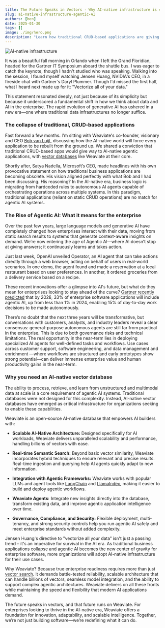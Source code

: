 ```yaml
---
title: The Future Speaks in Vectors - Why AI-native infrastructure is critical for agentic AI
slug: ai-native-infrastructure-agentic-AI
authors: [ben]
date: 2025-01-30
tags: []
image: ./img/hero.png
description: "Learn how traditional CRUD-based applications are giving way to agentic workflows with vector databases at their core. "
---
```

![AI-native infrastructure](./img/hero.png)

It was a beautiful fall morning in Orlando when I left the Grand Floridian, headed for the Gartner IT Symposium aboard the shuttle bus. I was eager to catch the keynote, though I hadn't studied who was speaking. Walking into the session, I found myself watching Jensen Huang, NVIDIA's CEO, in a fireside chat with Gartner's Daryl Plummer. Though I'd missed the first half, what I heard next made up for it: "Vectorize all of your data."

This statement resonated deeply, not just because of its simplicity but because it underscored a fundamental shift in how we think about data and AI in the enterprise. The rapid evolution of generative AI has ushered in a new era—one where traditional data infrastructures no longer suffice.

### The collapse of traditional, CRUD-based applications

Fast forward a few months. I'm sitting with Weaviate's co-founder, visionary and CEO [Bob van Luijt](https://www.linkedin.com/in/bobvanluijt/), discussing how the AI-native world will force every application to be rebuilt from the ground up. We shared a conviction that traditional CRUD-based apps would give way to AI-native agentic applications, with [vector databases](/blog/what-is-a-vector-database) like Weaviate at their core.

Shortly after, Satya Nadella, Microsoft’s CEO, made headlines with his own provocative statement on how traditional business applications are becoming obsolete. His vision aligned perfectly with what Bob and I had been discussing. His reasoning? In the AI-native era, business logic is migrating from hardcoded rules to autonomous AI agents capable of orchestrating operations across multiple systems. In this paradigm, traditional applications (reliant on static CRUD operations) are no match for agentic AI systems. 

### The Rise of Agentic AI: What it means for the enterprise 

Over the past few years, large language models and generative AI have completely changed how enterprises interact with their data, moving from static search results to systems that generate context-aware insights on demand. We’re now entering the age of Agentic AI—where AI doesn’t stop at giving answers; it continuously learns and takes action.

Just last week, OpenAI unveiled Operator, an AI agent that can take actions directly through a web browser, acting on behalf of users in real-world scenarios. In one demo, the agent found and made a reservation at a local restaurant based on user preferences. In another, it ordered groceries from a delivery service based on a recipe. 

These recent innovations offer a glimpse into AI's future, but what do they mean for enterprises looking to stay ahead of the curve? [Gartner recently predicted](https://www.gartner.com/en/articles/intelligent-agent-in-ai) that by 2028, 33% of enterprise software applications will include agentic AI, up from less than 1% in 2024, enabling 15% of day-to-day work decisions to be made autonomously.

There’s no doubt that the next three years will be transformative, but conversations with customers, analysts, and industry leaders reveal a clear consensus: general-purpose autonomous agents are still far from practical in the enterprise. This is due to both governance risks and technical limitations. The real opportunity in the near-term lies in deploying specialized AI agents for well-defined tasks and workflows. Use cases across customer support, software engineering, and data management and enrichment —where workflows are structured and early prototypes show strong potential—can deliver immense enterprise value and human productivity gains in the near-term.

### Why you need an AI-native vector database 

The ability to process, retrieve, and learn from unstructured and multimodal data at scale is a core requirement of agentic AI systems. Traditional databases were not designed for this complexity. Instead, AI-native vector databases have emerged as critical infrastructure for organizations seeking to enable these capabilities.

Weaviate is an open-source AI-native database that empowers AI builders with: 

* **Scalable AI-Native Architecture:** Designed specifically for AI workloads, Weaviate delivers unparalleled scalability and performance, handling billions of vectors with ease.  
    
* **Real-time Semantic Search:** Beyond basic vector similarity, Weaviate incorporates hybrid techniques to ensure relevant and precise results. Real-time ingestion and querying help AI agents quickly adapt to new information.   
    
* **Integration with Agentic Frameworks:** Weaviate works with popular LLMs and agent tools like [LangChain](https://weaviate.io/developers/integrations/llm-frameworks/langchain) and [LlamaIndex](https://weaviate.io/developers/integrations/llm-frameworks/llamaindex), making it easier to build and deploy agentic workflows. 

* **Weaviate Agents:** Integrate new insights directly into the database, transform existing data, and improve agentic application intelligence over time.

* **Governance, Compliance, and Security:** Flexible deployment, multi-tenancy, and strong security controls help you run agentic AI safely and meet enterprise standards without added complexity.

Jensen Huang's directive to "vectorize all your data" isn't just a passing trend – it's an imperative for survival in the AI era. As traditional business applications collapse and agentic AI becomes the new center of gravity for enterprise software, more organizations will adopt AI-native infrastructure for their use cases. 

Why Weaviate? Because true enterprise readiness requires more than just [vector search](/blog/vector-search-explained). It demands battle-tested reliability, scalable architecture that can handle billions of vectors, seamless model integration, and the ability to support complex agentic architectures. Weaviate delivers on all these fronts while maintaining the speed and flexibility that modern AI applications demand.

The future speaks in vectors, and that future runs on Weaviate. For enterprises looking to thrive in the AI-native era, Weaviate offers a foundation for innovation, adaptability, and scalable intelligence. Together, we’re not just building software—we’re redefining what it can do.


<WhatNext />
